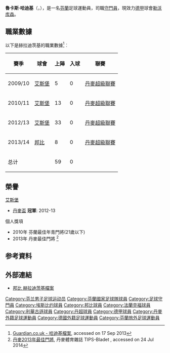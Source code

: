 {{noteTA
|G1=uefa
|G2=Football
|T=zh-cn:卢卡斯·赫拉德茨基;zh-tw:盧卡斯·赫拉德茨基;zh-hk:魯卡斯·哈迪基;
|1=zh-cn:卢卡斯·赫拉德茨基;zh-tw:盧卡斯·赫拉德茨基;zh-hk:魯卡斯·哈迪基;
|2=zh-cn:赫拉德茨基;zh-tw:赫拉德茨基;zh-hk:哈迪基;
|3=zh-cn:卢卡斯;zh-tw:盧卡斯;zh-hk:魯卡斯;
}}
{{Infobox football biography
 | name                = 魯卡斯·哈迪基<br/>''Lukáš Hrádecký''
 | image                = Lukáš Hrádecký August 2018.jpg
 | height               = {{height|m=1.90|precision=0}}<ref name="#1">{{cite web |url=http://spieledb.eintracht.de/squad/lukashradecky |title=Hrádecký Lukas//Goalkeeper |website=eintracht.de |publisher=Eintracht Frankfurt |accessdate=11 March 2016 |archive-url=https://web.archive.org/web/20170808194106/http://spieledb.eintracht.de/squad/lukashradecky |archive-date=2017-08-08 |dead-url=yes }}</ref>
 | birth_date          = {{Birth date and age|df=yes|1989|11|24}}<ref name="#1"/>
| birth_place = [[捷克斯洛伐克|捷克斯洛伐克]][[布拉迪斯拉發|布拉迪斯拉發]]
| position            = [[守門員|守門員]]
 | currentclub         = [[勒沃库森足球俱乐部|勒沃库森]]
 | clubnumber          = 1
 | youthyears1 = {{0|0000}}–2000 | youthclubs1 = {{le|图尔库球会|Turun Pallokerho|TPK图尔库}}
 | youthyears2 = 2001–2008 | youthclubs2 = {{Fb team TPS}}
 | years1 = 2008      | clubs1 = {{Fb team TPS}}  | caps1 = 0  | goals1 = 0
 | years2 = 2008      | clubs2 = → {{le|奥布体育会|Åbo IFK|ÅIFK}} | caps2 = 11 | goals2 = 0
 | years3 = 2009–2013 | clubs3 = [[埃斯比约联合足球俱乐部|埃斯比约]]            | caps3 = 76 | goals3 = 0
 | years4 = 2013–2015 | clubs4 = [[邦比足球會|邦比]]            | caps4 = 69 | goals4 = 0
 | years5 = 2015–2018 | clubs5 = [[法兰克福足球俱乐部|法兰克福]]   | caps5 = 101 | goals5 = 0
 | years6 = 2018–     | clubs6 = [[勒沃库森足球俱乐部|勒沃库森]] | caps6 = 95 | goals6 = 0
| nationalyears1 = 2006      | nationalteam1 = [[芬蘭17歲以下國家足球隊|芬蘭U17]] | nationalcaps1 = 1   | nationalgoals1 = 0
| nationalyears2 = 2007      | nationalteam2 = [[芬蘭18歲以下國家足球隊|芬蘭U18]] | nationalcaps2 = 11  | nationalgoals2 = 0
| nationalyears3 = 2007–2008 | nationalteam3 = [[芬蘭19歲以下國家足球隊|芬蘭U19]] | nationalcaps3 = 5   | nationalgoals3 = 0
| nationalyears4 = 2008–2009 | nationalteam4 = [[芬蘭20歲以下國家足球隊|芬蘭U20]] | nationalcaps4 = 2   | nationalgoals4 = 0
| nationalyears5 = 2009–2010 | nationalteam5 = [[芬蘭21歲以下國家足球隊|芬蘭U21]] | nationalcaps5 = 10  | nationalgoals5 = 0
| nationalyears6 = 2010–     | nationalteam6 = [[芬兰国家足球队|芬兰]]              | nationalcaps6 = 68 | nationalgoals6 = 0
| pcupdate            = 2021年5月22日
| ntupdate            = 2021年6月22日
}}
'''魯卡斯·哈迪基'''（{{lang-sk|Lukáš Hrádecký}}，{{bd|1989年|11月24日|}}），是一名[[芬蘭|芬蘭]]足球運動員，司職[[守門員|守門員]]，現效力[[德甲|德甲]]球會[[勒沃库森足球俱乐部|勒沃库森]]。

==職業數據==
以下是赫拉迪茨基的職業數據<ref>[http://guardian.touch-line.com/?Lang=0&CTID=10&CPID=14&pStr=Player&PLID=200323&TEID=375 Guardian.co.uk - 哈迪基檔案]{{en}}, accessed on 17 Sep 2013</ref>︰
{| class="wikitable"
|-
! 賽季 !! 球會 !! 上陣 !! 入球 !! 聯賽  
|-  
| 2009/10 || {{flagicon|Denmark}} [[埃斯比约联合足球俱乐部|艾斯堡]] || {{0}}{{0}}5 || {{0}}{{0}}0 || [[丹麥超級聯賽|丹麥超級聯賽]]
|-  
| 2010/11 || {{flagicon|Denmark}} [[埃斯比约联合足球俱乐部|艾斯堡]] || {{0}}13 || {{0}}{{0}}0 || [[丹麥超級聯賽|丹麥超級聯賽]]
|-  
| 2012/13 || {{flagicon|Denmark}} [[埃斯比约联合足球俱乐部|艾斯堡]] || {{0}}33 || {{0}}{{0}}0 || [[丹麥超級聯賽|丹麥超級聯賽]]
|-  
| 2013/14 || {{flagicon|Denmark}} [[邦比足球會|邦比]] || {{0}}{{0}}8 || {{0}}{{0}}0 || [[丹麥超級聯賽|丹麥超級聯賽]]
|-  
! colspan=2 |总计  
! 59  
! 0  
!  
|}

==榮譽==
;[[埃斯比约联合足球俱乐部|艾斯堡]]
* [[丹麥盃|丹麥盃]] '''冠軍''': 2012-13 

;個人獎項
* 2010年 芬蘭最佳年青門將(21歲以下) 
* 2013年 丹麥最佳門將 <ref>[http://jyllands-posten.dk/sport/fodbold/superliga/ECE6364442/her-er-arets-malmand-i-superligaen/ 丹麥2013年最佳門將]{{dead link|date=2018年5月 |bot=InternetArchiveBot |fix-attempted=yes }}, 丹麥體育雜誌 TIPS-Bladet {{da}}, accessed on 24 Jul 2014 </ref>

== 参考資料 ==
{{reflist}}

== 外部連結 ==
* [https://web.archive.org/web/20131005061400/http://brondby.com/player.asp?sid=326&id=33 邦比 赫拉迪茨基檔案]

{{利華古遜球員名單}}
{{2020年欧洲足球锦标赛芬兰参赛名单}}

{{DEFAULTSORT:Hradecky, Lukas}}
[[Category:芬兰男子足球运动员|Category:芬兰男子足球运动员]]
[[Category:芬蘭國家足球隊球員|Category:芬蘭國家足球隊球員]]
[[Category:足球守門員|Category:足球守門員]]
[[Category:埃斯比约球員|Category:埃斯比约球員]]
[[Category:邦比球員|Category:邦比球員]]
[[Category:法蘭克福球員|Category:法蘭克福球員]]
[[Category:利華古遜球員|Category:利華古遜球員]]
[[Category:丹超球員|Category:丹超球員]]
[[Category:德甲球員|Category:德甲球員]]
[[Category:丹麥外籍足球運動員|Category:丹麥外籍足球運動員]]
[[Category:德國外籍足球運動員|Category:德國外籍足球運動員]]
[[Category:芬蘭旅外足球運動員|Category:芬蘭旅外足球運動員]]